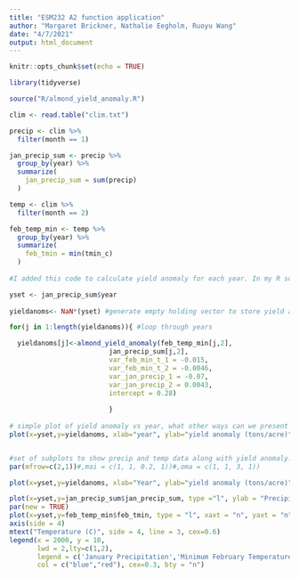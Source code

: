 ```yaml
---
title: "ESM232 A2 function application"
author: "Margaret Brickner, Nathalie Eegholm, Ruoyu Wang"
date: "4/7/2021"
output: html_document
---
```


```r
knitr::opts_chunk$set(echo = TRUE)

library(tidyverse)

source("R/almond_yield_anomaly.R")
```

```r
clim <- read.table("clim.txt")

precip <- clim %>% 
  filter(month == 1)

jan_precip_sum <- precip %>% 
  group_by(year) %>% 
  summarize(
    jan_precip_sum = sum(precip)
  )

temp <- clim %>% 
  filter(month == 2)

feb_temp_min <- temp %>% 
  group_by(year) %>%
  summarize(
    feb_tmin = min(tmin_c)
  )
  
#I added this code to calculate yield anomaly for each year. In my R script I called and filtered the data a bit differently, so can you make sure that this will get the right output in terms of calling the right columns, etc.? -Nathalie  

yset <- jan_precip_sum$year
  
yieldanoms<- NaN*(yset) #generate empty holding vector to store yield anomalies for each year

for(j in 1:length(yieldanoms)){ #loop through years

  yieldanoms[j]<-almond_yield_anomaly(feb_temp_min[j,2],
                         jan_precip_sum[j,2],
                         var_feb_min_t_1 = -0.015,
                         var_feb_min_t_2 = -0.0046,
                         var_jan_precip_1 = -0.07,
                         var_jan_precip_2 = 0.0043,
                         intercept = 0.28)
                         
                         }
                         
# simple plot of yield anomaly vs year, what other ways can we present the data?                         
plot(x=yset,y=yieldanoms, xlab="year", ylab="yield anomaly (tons/acre)",type = 'l', las = 1, lwd = 2, main = "Almond Yield Anomaly, Lobell et al., 2006")


#set of subplots to show precip and temp data along with yield anomaly. Not sure about how to best change margins/positions of plots
par(mfrow=c(2,1))#,mai = c(1, 1, 0.2, 1))#,oma = c(1, 1, 3, 1)) 

plot(x=yset,y=yieldanoms, xlab="Year", ylab="yield anomaly (tons/acre)",ylim=c(0,2000),type = 'l', las = 1, lwd = 2, cex.lab=0.6, cex.axis=0.75,main = "Almond Yield Anomaly,Lobell et al., 2006")

plot(x=yset,y=jan_precip_sum$jan_precip_sum, type ="l", ylab = "Precipitation (mm)",ylim=c(0,900),xlab = "Year",col = "blue", cex.lab=0.6, cex.axis=0.8)
par(new = TRUE)
plot(x=yset,y=feb_temp_min$feb_tmin, type = "l", xaxt = "n", yaxt = "n",ylab = "", xlab = "", col = "red", lty = 2, ylim=c(0,10), cex.lab=0.6)
axis(side = 4)
mtext("Temperature (C)", side = 4, line = 3, cex=0.6)
legend(x = 2000, y = 10, 
       lwd = 2,lty=c(1,2),
       legend = c('January Precipitation','Minimum February Temperature'),
       col = c("blue","red"), cex=0.3, bty = "n")

```

